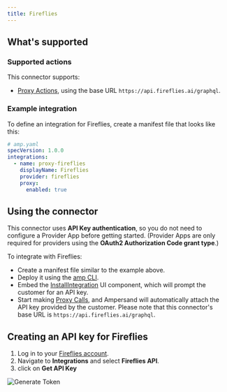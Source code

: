 ```yaml
---
title: Fireflies
---
```

## What's supported

### Supported actions

This connector supports:
- [Proxy Actions](/proxy-actions), using the base URL `https://api.fireflies.ai/graphql`.

### Example integration

To define an integration for Fireflies, create a manifest file that looks like this:

```YAML
# amp.yaml
specVersion: 1.0.0
integrations: 
  - name: proxy-fireflies
    displayName: Fireflies
    provider: fireflies
    proxy:
      enabled: true
```

## Using the connector

This connector uses **API Key authentication**, so you do not need to configure a Provider App before getting started. (Provider Apps are only required for providers using the **OAuth2 Authorization Code grant type**.)

To integrate with Fireflies:
- Create a manifest file similar to the example above.
- Deploy it using the [amp CLI](/cli/overview).
- Embed the [InstallIntegration](/embeddable-ui-components#install-integration) UI component, which will prompt the customer for an API key.
- Start making [Proxy Calls](/proxy-actions), and Ampersand will automatically attach the API key provided by the customer. Please note that this connector's base URL is `https://api.fireflies.ai/graphql`.

## Creating an API key for Fireflies

1. Log in to your [Fireflies account](https://app.fireflies.ai/login). 
2. Navigate to **Integrations** and select **Fireflies API**.
3. click on **Get API Key**

![Generate Token](/images/provider-guides/fireflies.gif)